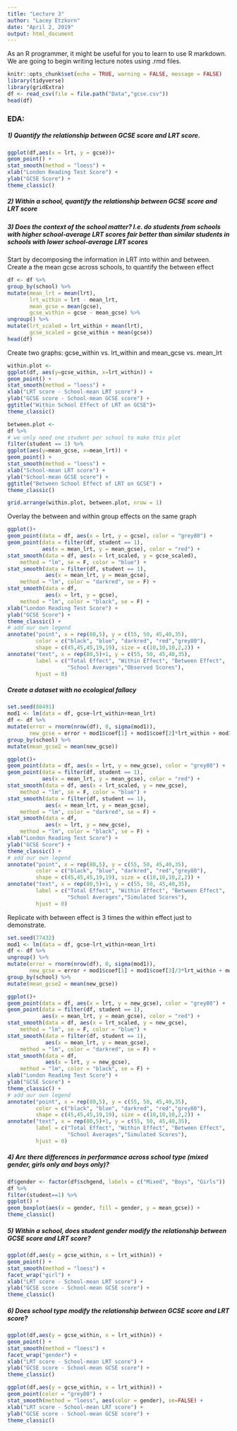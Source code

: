 ```yaml
---
title: "Lecture 3"
author: "Lacey Etzkorn"
date: "April 2, 2019"
output: html_document
---
```


As an R programmer, it might be useful for you to learn to use R markdown. We are going to begin writing lecture notes using .rmd files. 

```r
knitr::opts_chunk$set(echo = TRUE, warning = FALSE, message = FALSE)
library(tidyverse)
library(gridExtra)
df <- read_csv(file = file.path("Data","gcse.csv"))
head(df)
```

### EDA:

##### 1)  Quantify the relationship between GCSE score and LRT score.

```r
ggplot(df,aes(x = lrt, y = gcse))+
geom_point() +
stat_smooth(method = "loess") +
xlab("London Reading Test Score") + 
ylab("GCSE Score") +
theme_classic()
```

##### 2) Within a school, quantify the relationship between GCSE score and LRT score

##### 3) Does the context of the school matter?  I.e. do students from schools with higher school-average LRT scores fair better than similar students in schools with lower school-average LRT scores

Start by decomposing the information in LRT into within and between. Create a the mean gcse across schools, to quantify the between effect

```r
df <- df %>%
group_by(school) %>%
mutate(mean_lrt = mean(lrt),
       lrt_within = lrt - mean_lrt, 
       mean_gcse = mean(gcse),
       gcse_within = gcse - mean_gcse) %>%
ungroup() %>%
mutate(lrt_scaled = lrt_within + mean(lrt),
       gcse_scaled = gcse_within + mean(gcse))
head(df)
```

Create two graphs:  gcse_within vs. lrt_within and mean_gcse vs. mean_lrt

```r
within.plot <- 
ggplot(df, aes(y=gcse_within, x=lrt_within)) +
geom_point() + 
stat_smooth(method = "loess") + 
xlab("LRT score - School-mean LRT score") +
ylab("GCSE score - School-mean GCSE score") + 
ggtitle("Within School Effect of LRT on GCSE")+
theme_classic()

between.plot <- 
df %>%
# we only need one student per school to make this plot
filter(student == 1) %>% 
ggplot(aes(y=mean_gcse, x=mean_lrt)) +
geom_point() + 
stat_smooth(method = "loess") + 
xlab("School-mean LRT score") +
ylab("School-mean GCSE score") + 
ggtitle("Between School Effect of LRT on GCSE") + 
theme_classic()

grid.arrange(within.plot, between.plot, nrow = 1)
```

Overlay the between and within group effects on the same graph

```r
ggplot()+
geom_point(data = df, aes(x = lrt, y = gcse), color = "grey80") +
geom_point(data = filter(df, student == 1),
           aes(x = mean_lrt, y = mean_gcse), color = "red") +
stat_smooth(data = df, aes(x = lrt_scaled, y = gcse_scaled), 
	method = "lm", se = F, color = "blue") +
stat_smooth(data = filter(df, student == 1),
            aes(x = mean_lrt, y = mean_gcse), 
	method = "lm", color = "darkred", se = F) +
stat_smooth(data = df,
            aes(x = lrt, y = gcse), 
	method = "lm", color = "black", se = F) +
xlab("London Reading Test Score") + 
ylab("GCSE Score") +
theme_classic() +
# add our own legend
annotate("point", x = rep(80,5), y = c(55, 50, 45,40,35), 
         color = c("black", "blue", "darkred", "red","grey80"),
         shape = c(45,45,45,19,19), size = c(10,10,10,2,2)) +
annotate("text", x = rep(80,5)+1, y = c(55, 50, 45,40,35), 
         label = c("Total Effect", "Within Effect", "Between Effect",
                   "School Averages","Observed Scores"),
         hjust = 0)
```

##### Create a dataset with no ecological fallacy

```r
set.seed(88491)
mod1 <- lm(data = df, gcse~lrt_within+mean_lrt)
df <- df %>%
mutate(error = rnorm(nrow(df), 0, sigma(mod1)),
       new_gcse = error + mod1$coef[1] + mod1$coef[2]*lrt_within + mod1$coef[3]*mean_lrt) %>%
group_by(school) %>%
mutate(mean_gcse2 = mean(new_gcse))

ggplot()+
geom_point(data = df, aes(x = lrt, y = new_gcse), color = "grey80") +
geom_point(data = filter(df, student == 1),
           aes(x = mean_lrt, y = mean_gcse), color = "red") +
stat_smooth(data = df, aes(x = lrt_scaled, y = new_gcse), 
	method = "lm", se = F, color = "blue") +
stat_smooth(data = filter(df, student == 1),
            aes(x = mean_lrt, y = mean_gcse), 
	method = "lm", color = "darkred", se = F) +
stat_smooth(data = df,
            aes(x = lrt, y = new_gcse), 
	method = "lm", color = "black", se = F) +
xlab("London Reading Test Score") + 
ylab("GCSE Score") +
theme_classic() +
# add our own legend
annotate("point", x = rep(80,5), y = c(55, 50, 45,40,35), 
         color = c("black", "blue", "darkred", "red","grey80"),
         shape = c(45,45,45,19,19), size = c(10,10,10,2,2)) +
annotate("text", x = rep(80,5)+1, y = c(55, 50, 45,40,35), 
         label = c("Total Effect", "Within Effect", "Between Effect",
                   "School Averages","Simulated Scores"),
         hjust = 0)
```

Replicate with between effect is 3 times the within effect just to demonstrate.

```r
set.seed(77432)
mod1 <- lm(data = df, gcse~lrt_within+mean_lrt)
df <- df %>%
ungroup() %>%
mutate(error = rnorm(nrow(df), 0, sigma(mod1)),
       new_gcse = error + mod1$coef[1] + mod1$coef[3]/3*lrt_within + mod1$coef[3]*mean_lrt) %>%
group_by(school) %>%
mutate(mean_gcse2 = mean(new_gcse))

ggplot()+
geom_point(data = df, aes(x = lrt, y = new_gcse), color = "grey80") +
geom_point(data = filter(df, student == 1),
           aes(x = mean_lrt, y = mean_gcse), color = "red") +
stat_smooth(data = df, aes(x = lrt_scaled, y = new_gcse), 
	method = "lm", se = F, color = "blue") +
stat_smooth(data = filter(df, student == 1),
            aes(x = mean_lrt, y = mean_gcse), 
	method = "lm", color = "darkred", se = F) +
stat_smooth(data = df,
            aes(x = lrt, y = new_gcse), 
	method = "lm", color = "black", se = F) +
xlab("London Reading Test Score") + 
ylab("GCSE Score") +
theme_classic() +
# add our own legend
annotate("point", x = rep(80,5), y = c(55, 50, 45,40,35), 
         color = c("black", "blue", "darkred", "red","grey80"),
         shape = c(45,45,45,19,19), size = c(10,10,10,2,2)) +
annotate("text", x = rep(80,5)+1, y = c(55, 50, 45,40,35), 
         label = c("Total Effect", "Within Effect", "Between Effect",
                   "School Averages","Simulated Scores"),
         hjust = 0)
```

##### 4) Are there differences in performance across school type (mixed gender, girls only and boys only)?

```r
df$gender <- factor(df$schgend, labels = c("Mixed", "Boys", "Girls"))
df %>%
filter(student==1) %>%
ggplot() +
geom_boxplot(aes(x = gender, fill = gender, y = mean_gcse)) +
theme_classic()
```


##### 5) Within a school, does student gender modify the relationship between GCSE score and LRT score?
```r
ggplot(df,aes(y = gcse_within, x = lrt_within)) +
geom_point() +
stat_smooth(method = "loess") +
facet_wrap("girl") +
xlab("LRT score - School-mean LRT score") +
ylab("GCSE score - School-mean GCSE score") +
theme_classic()
```


##### 6) Does school type modify the relationship between GCSE score and LRT score?

```r
ggplot(df,aes(y = gcse_within, x = lrt_within)) +
geom_point() +
stat_smooth(method = "loess") +
facet_wrap("gender") +
xlab("LRT score - School-mean LRT score") +
ylab("GCSE score - School-mean GCSE score") +
theme_classic()
```


```r
ggplot(df,aes(y = gcse_within, x = lrt_within)) +
geom_point(color = "grey80") +
stat_smooth(method = "loess", aes(color = gender), se=FALSE) +
xlab("LRT score - School-mean LRT score") +
ylab("GCSE score - School-mean GCSE score") +
theme_classic()
```
